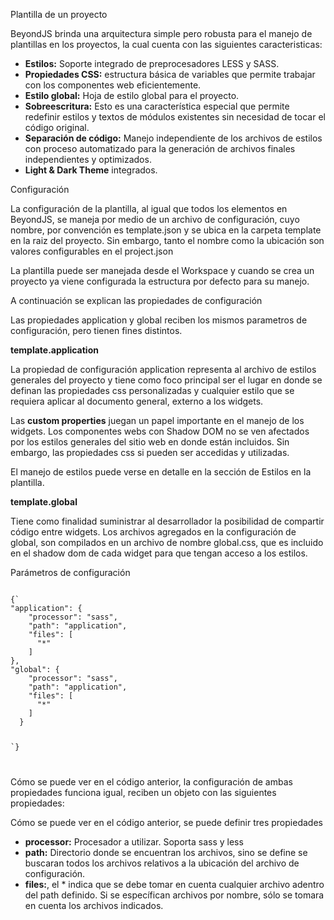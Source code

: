 
<Title>Sistemas de Plantillas</Title>

<Subtitle>Plantilla de un proyecto</Subtitle>

BeyondJS brinda una arquitectura simple pero robusta para el manejo de plantillas en los proyectos, la cual cuenta con las siguientes caracteristicas:

-   **Estilos:** Soporte integrado de preprocesadores LESS y SASS.
-   **Propiedades CSS:** estructura básica de variables que permite trabajar con los componentes web eficientemente.
-   **Estilo global:** Hoja de estilo global para el proyecto.
-   **Sobreescritura:** Esto es una característica especial que permite redefinir estilos y textos de módulos existentes sin necesidad de tocar el código original.
-   **Separación de código:** Manejo independiente de los archivos de estilos con proceso automatizado para la generación de archivos finales independientes y optimizados.
-   **Light & Dark Theme** integrados.

<Subtitle>Configuración</Subtitle>

La configuración de la plantilla, al igual que todos los elementos en BeyondJS, se maneja por medio de un archivo de configuración, cuyo nombre, por convención es template.json y se ubica en la carpeta template en la raiz del proyecto. Sin embargo, tanto el nombre como la ubicación son valores configurables en el <Link to="/project/config">project.json</Link>

La plantilla puede ser manejada desde el <ELink to="https://workspace.beyondjs.com/">Workspace</ELink> y cuando se crea un proyecto ya viene configurada la estructura por defecto para su manejo.

A continuación se explican las propiedades de configuración

Las propiedades application y global reciben los mismos parametros de configuración, pero tienen fines distintos.

**template.application**

La propiedad de configuración application representa al archivo de estilos generales del proyecto y tiene como foco principal ser el lugar en donde se definan las propiedades css personalizadas y cualquier estilo que se requiera aplicar al documento general, externo a los widgets.

Las **custom properties** juegan un papel importante en el manejo de los widgets. Los componentes webs con Shadow DOM no se ven afectados por los estilos generales del sitio web en donde están incluidos. Sin embargo, las propiedades css si pueden ser accedidas y utilizadas.

El manejo de estilos puede verse en detalle en la sección de <Link to="/docs/styles/template">Estilos en la plantilla.</Link>

**template.global**

Tiene como finalidad suministrar al desarrollador la posibilidad de compartir código entre widgets. Los archivos agregados en la configuración de global, son compilados en un archivo de nombre global.css, que es incluido en el shadow dom de cada widget para que tengan acceso a los estilos.

<Subtitle>Parámetros de configuración</Subtitle>

<Code>
{`
"application": {
    "processor": "sass",
    "path": "application",
    "files": [
      "*"
    ]
},
"global": {
    "processor": "sass",
    "path": "application",
    "files": [
      "*"
    ]
  }

`}

</Code>

Cómo se puede ver en el código anterior, la configuración de ambas propiedades funciona igual, reciben un objeto con las siguientes propiedades:

Cómo se puede ver en el código anterior, se puede definir tres propiedades

-   **processor:** Procesador a utilizar. Soporta sass y less
-   **path:** Directorio donde se encuentran los archivos, sino se define se buscaran todos los archivos relativos a la ubicación del archivo de configuración.
-   **files:**, el \* indica que se debe tomar en cuenta cualquier archivo adentro del path definido. Si se específican archivos por nombre, sólo se tomara en cuenta los archivos indicados.
